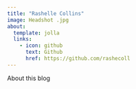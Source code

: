 ```yaml
---
title: "Rashelle Collins"
image: Headshot .jpg
about:
  template: jolla
  links:
    - icon: github
      text: Github
      href: https://github.com/rashecoll
---
```


About this blog
